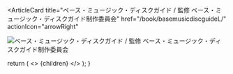 <ArticleCard
  title="ベース・ミュージック・ディスクガイド / 監修 ベース・ミュージック・ディスクガイド制作委員会"
  href="/book/basemusicdiscguideL/"
  actionIcon="arrowRight"
>

![ベース・ミュージック・ディスクガイド / 監修 ベース・ミュージック・ディスクガイド制作委員会](../../images/books/basemusicdiscguide.jpg) 
</ArticleCard>

  return (
    <>
      {children}
    </>
  );
}